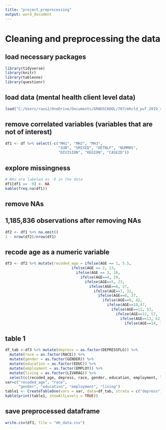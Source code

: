 ---
title: "project_preprocessing"
output: word_document
---
# Cleaning and preprocessing the data 
## load necessary packages
```{r}
library(tidyverse)
library(knitr)
library(tableone)
library(questionr)
```

## load data (mental health client level data)
```{r}
load("C:/Users/raos2/OneDrive/Documents/GRADSCHOOL/707/mhcld_puf_2019_r.RData")
```

## remove correlated variables (variables that are not of interest)
```{r}
df1 <- df %>% select(-c("MH1", "MH2", "MH3", 
                        "SUB", "SMISED", "DETNLF", "NUMMHS", 
                        "DIVISION", "REGION", "CASEID"))
```

## explore missingness
```{r}
# NAs are labeled as -9 in the data
df1[df1 == -9] <- NA 
kable(freq.na(df1))
```

## remove NAs
## 1,185,836 observations after removing NAs
```{r}
df2 <- df1 %>% na.omit()
1 - nrow(df2)/nrow(df1)
```

## recode age as a numeric variable
```{r}
df3 <- df2 %>% mutate(recoded_age = ifelse(AGE == 1, 5.5,
                              ifelse(AGE == 2, 13, 
                                ifelse(AGE == 3, 16, 
                                  ifelse(AGE==4, 19,
                                    ifelse(AGE==5, 23, 
                                      ifelse(AGE==6, 27,
                                        ifelse(AGE==7, 32, 
                                          ifelse(AGE==8, 37,
                                            ifelse(AGE==9, 42, 
                                              ifelse(AGE==10,47, 
                                                ifelse(AGE==11, 53, 
                                                  ifelse(AGE==12, 57, 
                                                    ifelse(AGE==13, 62, 
                                                      ifelse(AGE==14, 72, NA))))))))))))))) %>% select(-c(AGE))
```

## table 1
```{r}
df_tab <-df3 %>% mutate(depress = as.factor(DEPRESSFLG)) %>%
  mutate(race = as.factor(RACE)) %>%
  mutate(gender = as.factor(GENDER)) %>%
  mutate(education = as.factor(EDUC)) %>% 
  mutate(employment = as.factor(EMPLOY)) %>%
  mutate(living = as.factor(LIVARAG)) %>%
  select(c(recoded_age, depress, race, gender, education, employment, living))
var=c("recoded_age", "race", 
      "gender", "education", "employment", "living") 
table1 <- CreateTableOne(vars = var, data=df_tab, strata = c("depress"), addOverall = TRUE)
kable(print(table1, showAllLevels = TRUE))
```

## save preprocessed dataframe
```{r}
write.csv(df3, file = "mh_data.csv")
```

